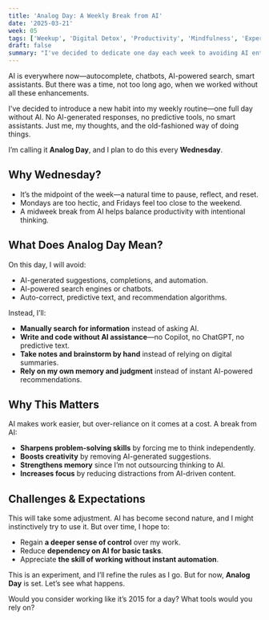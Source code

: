```yaml
---
title: 'Analog Day: A Weekly Break from AI'
date: '2025-03-21'
week: 05
tags: ['Weekup', 'Digital Detox', 'Productivity', 'Mindfulness', 'Experiment', 'AI']
draft: false
summary: "I've decided to dedicate one day each week to avoiding AI entirely. No AI-generated responses, no automation—just independent thinking and old-fashioned problem-solving. I'm calling it 'Analog Day,' and here's why it matters."
---
```


AI is everywhere now—autocomplete, chatbots, AI-powered search, smart assistants. But there was a time, not too long ago, when we worked without all these enhancements.

I've decided to introduce a new habit into my weekly routine—one full day without AI. No AI-generated responses, no predictive tools, no smart assistants. Just me, my thoughts, and the old-fashioned way of doing things.

I’m calling it **Analog Day**, and I plan to do this every **Wednesday**.

## **Why Wednesday?**

- It’s the midpoint of the week—a natural time to pause, reflect, and reset.
- Mondays are too hectic, and Fridays feel too close to the weekend.
- A midweek break from AI helps balance productivity with intentional thinking.

## **What Does Analog Day Mean?**

On this day, I will avoid:

- AI-generated suggestions, completions, and automation.
- AI-powered search engines or chatbots.
- Auto-correct, predictive text, and recommendation algorithms.

Instead, I’ll:

- **Manually search for information** instead of asking AI.
- **Write and code without AI assistance**—no Copilot, no ChatGPT, no predictive text.
- **Take notes and brainstorm by hand** instead of relying on digital summaries.
- **Rely on my own memory and judgment** instead of instant AI-powered recommendations.

## **Why This Matters**

AI makes work easier, but over-reliance on it comes at a cost. A break from AI:

- **Sharpens problem-solving skills** by forcing me to think independently.
- **Boosts creativity** by removing AI-generated suggestions.
- **Strengthens memory** since I’m not outsourcing thinking to AI.
- **Increases focus** by reducing distractions from AI-driven content.

## **Challenges & Expectations**

This will take some adjustment. AI has become second nature, and I might instinctively try to use it. But over time, I hope to:

- Regain **a deeper sense of control** over my work.
- Reduce **dependency on AI for basic tasks**.
- Appreciate **the skill of working without instant automation**.

This is an experiment, and I’ll refine the rules as I go. But for now, **Analog Day** is set. Let’s see what happens.

Would you consider working like it’s 2015 for a day? What tools would you rely on?
